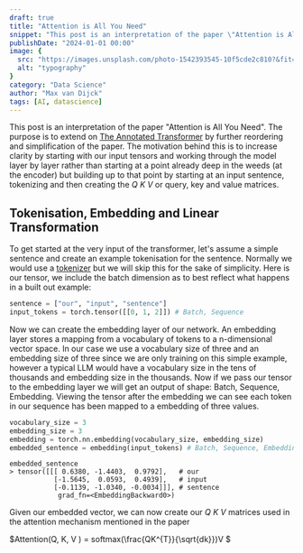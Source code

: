 ```yaml
---
draft: true
title: "Attention is All You Need"
snippet: "This post is an interpretation of the paper \"Attention is All You Need\". The purpose is to extend on The Annotated Transformer by further reordering and simplification of the"
publishDate: "2024-01-01 00:00"
image: {
  src: "https://images.unsplash.com/photo-1542393545-10f5cde2c810?&fit=crop&w=430&h=240",
  alt: "typography"
}
category: "Data Science"
author: "Max van Dijck"
tags: [AI, datascience]
---
```


This post is an interpretation of the paper "Attention is All You Need". The purpose is to extend on [The Annotated Transformer](https://nlp.seas.harvard.edu/annotated-transformer/)
by further reordering and simplification of the paper. The motivation behind this is to increase clarity by starting with our input tensors and working through the model layer by layer rather
than starting at a point already deep in the weeds (at the encoder) but building up to that point by starting at an input sentence, tokenizing and then creating the $Q\:K\:V$ or query, key and value matrices. 

## Tokenisation, Embedding and Linear Transformation

To get started at the very input of the transformer, let's assume a simple sentence and create an example tokenisation for the sentence. Normally we would use a [tokenizer](https://platform.openai.com/tokenizer) but we will skip this for the sake of simplicity. Here is our tensor, we include the batch dimension as to best reflect what happens in a built out example:
```python
sentence = ["our", "input", "sentence"]
input_tokens = torch.tensor([[0, 1, 2]]) # Batch, Sequence
```

Now we can create the embedding layer of our network. An embedding layer stores a mapping from a vocabulary of tokens to a n-dimensional vector space. In our case we use a vocabulary size of three and an embedding size of three since we are only training on this simple example, however a typical LLM would have a vocabulary size in the tens of thousands and embedding size in the thousands. Now if we pass our tensor to the embedding layer we will get an output of shape: Batch, Sequence, Embedding. Viewing the tensor after the embedding we can see each token in our sequence has been mapped to a embedding of three values.

```python
vocabulary_size = 3
embedding_size = 3
embedding = torch.nn.embedding(vocabulary_size, embedding_size)
embedded_sentence = embedding(input_tokens) # Batch, Sequence, Embedding
```
```
embedded_sentence
> tensor([[[ 0.6380, -1.4403,  0.9792],   # our
           [-1.5645,  0.0593,  0.4939],   # input
           [-0.1139, -1.0340, -0.0034]]], # sentence
            grad_fn=<EmbeddingBackward0>)
```

Given our embedded vector, we can now create our $Q\:K\:V$ matrices used in the attention mechanism mentioned in the paper

$Attention(Q, K, V ) = softmax(\frac{QK^{T}}{\sqrt{dk}})V $



